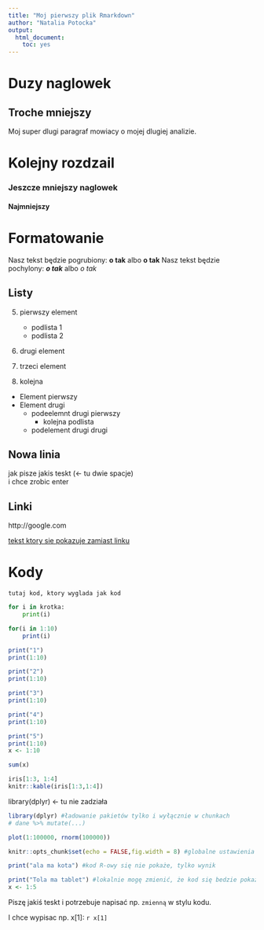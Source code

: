 ```yaml
---
title: "Moj pierwszy plik Rmarkdown"
author: "Natalia Potocka"
output:
  html_document:
    toc: yes
---
```


# Duzy naglowek

## Troche mniejszy

Moj super dlugi paragraf mowiacy o mojej dlugiej analizie. 

# Kolejny rozdzail

### Jeszcze mniejszy naglowek

#### Najmniejszy

# Formatowanie

Nasz tekst będzie pogrubiony: **o tak** albo __o tak__
Nasz tekst będzie pochylony: __*o tak*__ albo _o tak_

## Listy

5. pierwszy element
    - podlista 1
    - podlista 2
1. drugi element  
 
3. trzeci element
4. kolejna


* Element pierwszy
* Element drugi
    - podeelemnt drugi pierwszy
        + kolejna podlista
    - podelement drugi drugi
    
## Nowa linia

jak pisze jakis teskt  (<- tu dwie spacje)  
i chce zrobic enter

## Linki

http://google.com

[tekst ktory sie pokazuje zamiast linku](http://google.com)

# Kody

```
tutaj kod, ktory wyglada jak kod
```

```python
for i in krotka:
    print(i)
```

```r
for(i in 1:10)
    print(i)
```


```r
print("1")
print(1:10)
```


```r
print("2")
print(1:10)
```


```r
print("3")
print(1:10)
```


```r
print("4")
print(1:10)
```

```r
print("5")
print(1:10)
x <- 1:10
```


```r
sum(x)
```


```r
iris[1:3, 1:4]
knitr::kable(iris[1:3,1:4])
```

library(dplyr) <- tu nie zadziała

```r
library(dplyr) #ładowanie pakietów tylko i wyłącznie w chunkach
# dane %>% mutate(...)
```



```r
plot(1:100000, rnorm(100000))
```


```r
knitr::opts_chunk$set(echo = FALSE,fig.width = 8) #globalne ustawienia chunków
```

```r
print("ala ma kota") #kod R-owy się nie pokaże, tylko wynik
```

```r
print("Tola ma tablet") #lokalnie mogę zmienić, że kod się bedzie pokazywać
x <- 1:5
```


Piszę jakiś teskt i potrzebuje napisać np. `zmienną` w stylu kodu.

I chce wypisac np. x[1]: `r x[1]`





